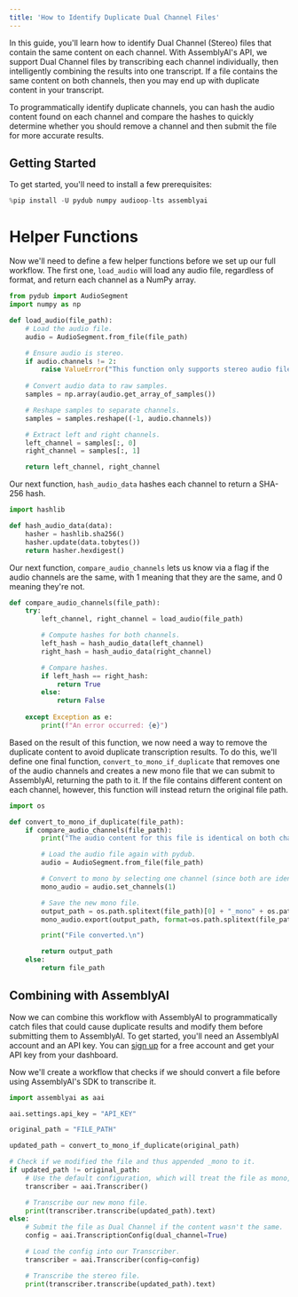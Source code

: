 ```yaml
---
title: 'How to Identify Duplicate Dual Channel Files'
---
```



In this guide, you'll learn how to identify Dual Channel (Stereo) files that contain the same content on each channel. With AssemblyAI's API, we support Dual Channel files by transcribing each channel individually, then intelligently combining the results into one transcript. If a file contains the same content on both channels, then you may end up with duplicate content in your transcript.

To programmatically identify duplicate channels, you can hash the audio content found on each channel and compare the hashes to quickly determine whether you should remove a channel and then submit the file for more accurate results.

## Getting Started

To get started, you'll need to install a few prerequisites:


```python
%pip install -U pydub numpy audioop-lts assemblyai
```

# Helper Functions

Now we'll need to define a few helper functions before we set up our full workflow. The first one, `load_audio` will load any audio file, regardless of format, and return each channel as a NumPy array.


```python
from pydub import AudioSegment
import numpy as np

def load_audio(file_path):
    # Load the audio file.
    audio = AudioSegment.from_file(file_path)

    # Ensure audio is stereo.
    if audio.channels != 2:
        raise ValueError("This function only supports stereo audio files.")
    
    # Convert audio data to raw samples.
    samples = np.array(audio.get_array_of_samples())

    # Reshape samples to separate channels.
    samples = samples.reshape((-1, audio.channels))

    # Extract left and right channels.
    left_channel = samples[:, 0]
    right_channel = samples[:, 1]

    return left_channel, right_channel
```

Our next function, `hash_audio_data` hashes each channel to return a SHA-256 hash.


```python
import hashlib

def hash_audio_data(data):
    hasher = hashlib.sha256()
    hasher.update(data.tobytes())
    return hasher.hexdigest()
```

Our next function, `compare_audio_channels` lets us know via a flag if the audio channels are the same, with 1 meaning that they are the same, and 0 meaning they're not.


```python
def compare_audio_channels(file_path):
    try:
        left_channel, right_channel = load_audio(file_path)

        # Compute hashes for both channels.
        left_hash = hash_audio_data(left_channel)
        right_hash = hash_audio_data(right_channel)

        # Compare hashes.
        if left_hash == right_hash:
            return True
        else:
            return False
    
    except Exception as e:
        print(f"An error occurred: {e}")
```

Based on the result of this function, we now need a way to remove the duplicate content to avoid duplicate transcription results. To do this, we'll define one final function, `convert_to_mono_if_duplicate` that removes one of the audio channels and creates a new mono file that we can submit to AssemblyAI, returning the path to it. If the file contains different content on each channel, however, this function will instead return the original file path.


```python
import os

def convert_to_mono_if_duplicate(file_path):
    if compare_audio_channels(file_path):
        print("The audio content for this file is identical on both channels. Converting to mono...")

        # Load the audio file again with pydub.
        audio = AudioSegment.from_file(file_path)

        # Convert to mono by selecting one channel (since both are identical).
        mono_audio = audio.set_channels(1)

        # Save the new mono file.
        output_path = os.path.splitext(file_path)[0] + "_mono" + os.path.splitext(file_path)[1]
        mono_audio.export(output_path, format=os.path.splitext(file_path)[1][1:])

        print("File converted.\n")

        return output_path
    else:
        return file_path
```

## Combining with AssemblyAI

Now we can combine this workflow with AssemblyAI to programmatically catch files that could cause duplicate results and modify them before submitting them to AssemblyAI. To get started, you'll need an AssemblyAI account and an API key. You can [sign up](https://assemblyai.com/dashboard/signup) for a free account and get your API key from your dashboard.

Now we'll create a workflow that checks if we should convert a file before using AssemblyAI's SDK to transcribe it.


```python
import assemblyai as aai

aai.settings.api_key = "API_KEY"

original_path = "FILE_PATH"

updated_path = convert_to_mono_if_duplicate(original_path)

# Check if we modified the file and thus appended _mono to it.
if updated_path != original_path:
    # Use the default configuration, which will treat the file as mono, which it now is.
    transcriber = aai.Transcriber()

    # Transcribe our new mono file.
    print(transcriber.transcribe(updated_path).text)
else:
    # Submit the file as Dual Channel if the content wasn't the same.
    config = aai.TranscriptionConfig(dual_channel=True)

    # Load the config into our Transcriber.
    transcriber = aai.Transcriber(config=config)

    # Transcribe the stereo file.
    print(transcriber.transcribe(updated_path).text)
```
